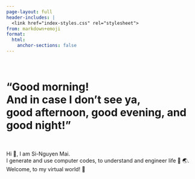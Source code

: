 ```yaml
---
page-layout: full
header-includes: |
  <link href="index-styles.css" rel="stylesheet">
from: markdown+emoji
format:
  html:
    anchor-sections: false
---
```


<br>

:::{.grid}
<!-- :::{.g-col-10 .g-start-2 id='truman-hello'} -->
:::{.g-col-10 .g-start-0 id='truman-hello'}
# "Good morning! <br> And in case I don't see ya, <br> good afternoon, good evening, and good night!"
:::
:::

<br>

| Hi 👋, I am Si-Nguyen Mai.
| I generate and use computer codes, to understand and engineer life 🦠 🌏. 
| Welcome, to my virtual world! 🌌